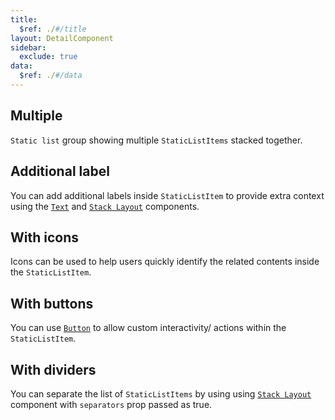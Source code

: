 ```yaml
---
title:
  $ref: ./#/title
layout: DetailComponent
sidebar:
  exclude: true
data:
  $ref: ./#/data
---
```


<LivePreviewControls>

  <LivePreview componentName="static-list" exampleName="Multiple" >

## Multiple

`Static list` group showing multiple `StaticListItems` stacked together.

  </LivePreview>

  <LivePreview componentName="static-list" exampleName="AdditionalLabel" >

## Additional label

You can add additional labels inside `StaticListItem` to provide extra context using the [`Text`](../text) and [`Stack Layout`](../stack-layout) components.

  </LivePreview>

  <LivePreview componentName="static-list" exampleName="WithIcons" >

## With icons

Icons can be used to help users quickly identify the related contents inside the `StaticListItem`.

  </LivePreview>

  <LivePreview componentName="static-list" exampleName="WithButtons" >

## With buttons

You can use [`Button`](/salt/components/button) to allow custom interactivity/ actions within the `StaticListItem`.

  </LivePreview>

  <LivePreview componentName="static-list" exampleName="WithDividers" >

## With dividers

You can separate the list of `StaticListItems` by using using [`Stack Layout`](../stack-layout) component with `separators` prop passed as true.

  </LivePreview>

</LivePreviewControls>
